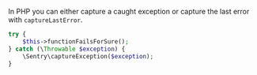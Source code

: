 In PHP you can either capture a caught exception or capture the last error with `captureLastError`.

```php
try {
    $this->functionFailsForSure();
} catch (\Throwable $exception) {
    \Sentry\captureException($exception);
}
```
